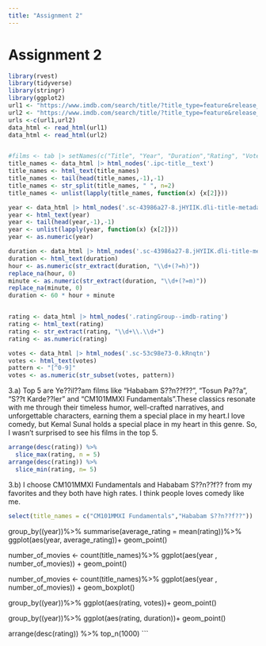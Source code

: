 ```yaml
---
title: "Assignment 2"
---
```


# Assignment 2

```r
library(rvest)
library(tidyverse)
library(stringr) 
library(ggplot2)
url1 <- "https://www.imdb.com/search/title/?title_type=feature&release_date=2010-01-01,2023-12-31&num_votes=2500,&country_of_origin=TR&count=250"
url2 <- "https://www.imdb.com/search/title/?title_type=feature&release_date=,2009-12-31&num_votes=2500,&country_of_origin=TR&count=250"
urls <-c(url1,url2)
data_html <- read_html(url1)
data_html <- read_html(url2)


#films <- tab |> setNames(c("Title", "Year", "Duration","Rating", "Votes")) 
title_names <- data_html |> html_nodes('.ipc-title__text')
title_names <- html_text(title_names)
title_names <- tail(head(title_names,-1),-1)
title_names <- str_split(title_names, " ", n=2)
title_names <- unlist(lapply(title_names, function(x) {x[2]}))

year <- data_html |> html_nodes('.sc-43986a27-8.jHYIIK.dli-title-metadata-item:nth-child(1)')
year <- html_text(year)
year <- tail(head(year,-1),-1)
year <- unlist(lapply(year, function(x) {x[2]}))
year <- as.numeric(year)

duration <- data_html |> html_nodes('.sc-43986a27-8.jHYIIK.dli-title-metadata-item:nth-child(2)')
duration <- html_text(duration)
hour <- as.numeric(str_extract(duration, "\\d+(?=h)"))
replace_na(hour, 0)
minute <- as.numeric(str_extract(duration, "\\d+(?=m)"))
replace_na(minute, 0)
duration <- 60 * hour + minute


rating <- data_html |> html_nodes('.ratingGroup--imdb-rating')
rating <- html_text(rating)
rating <- str_extract(rating, "\\d+\\.\\d+") 
rating <- as.numeric(rating)

votes <- data_html |> html_nodes('.sc-53c98e73-0.kRnqtn')
votes <- html_text(votes)
pattern <- "[^0-9]"
votes <- as.numeric(str_subset(votes, pattern))
```
3.a) Top 5 are Ye??il??am films like "Hababam S??n??f??", "Tosun Pa??a", "S??t Karde??ler" and "CM101MMXI Fundamentals".These classics resonate with me through their timeless humor, well-crafted narratives, and unforgettable characters, earning them a special place in my heart.I love comedy, but Kemal Sunal holds a special place in my heart in this genre. So, I wasn't surprised to see his films in the top 5.
```r
arrange(desc(rating)) %>%
  slice_max(rating, n = 5)
arrange(desc(rating)) %>%
  slice_min(rating, n= 5)
```
3.b) I choose CM101MMXI Fundamentals and Hababam S??n??f?? from my favorites and they both have high rates. I think people loves comedy like me.
```r
select(title_names = c("CM101MMXI Fundamentals","Hababam S??n??f??"))
```


group_by((year))%>%
summarise(average_rating = mean(rating))%>%
ggplot(aes(year, average_rating))+
  geom_point()

number_of_movies <- count(title_names)%>%
  ggplot(aes(year , number_of_movies)) +
  geom_point()

number_of_movies <- count(title_names)%>%
  ggplot(aes(year , number_of_movies)) +
  geom_boxplot()

group_by((year))%>%
ggplot(aes(rating, votes))+
  geom_point()

group_by((year))%>%
ggplot(aes(rating, duration))+
  geom_point()

arrange(desc(rating)) %>%
  top_n(1000)
```
